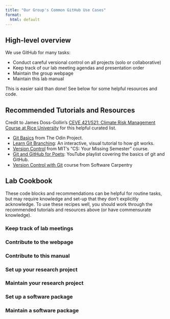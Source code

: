 ```yaml
---
title: "Our Group's Common GitHub Use Cases"
format: 
  html: default
---
```


## High-level overview
We use GitHub for many tasks:

* Conduct careful versional control on all projects (solo or collaborative)
* Keep track of our lab meeting agendas and presentation order
* Maintain the group webpage
* Maintain this lab manual

This is easier said than done! See below for some helpful resources and code. 

## Recommended Tutorials and Resources
Credit to James Doss-Gollin's [CEVE 421/521: Climate Risk Management Course at Rice University](https://ceve-421-521.github.io/resources.html) for this helpful curated list. 

* [Git Basics](https://www.theodinproject.com/lessons/foundations-git-basics) from The Odin Project.
* [Learn Git Branching](https://learngitbranching.js.org/): An interactive, visual tutorial to how git works.
* [Version Control](https://missing.csail.mit.edu/2020/version-control/) from MIT's "CS: Your Missing Semester" course.
* [Git and GitHub for Poets](https://www.youtube.com/playlist?list=PLRqwX-V7Uu6ZF9C0YMKuns9sLDzK6zoiV): YouTube playlist covering the basics of git and GitHub.
* [Version Control with Git](https://swcarpentry.github.io/git-novice/) course from Software Carpentry

## Lab Cookbook
These code blocks and recommendations can be helpful for routine tasks, but may require knowledge and set-up that they don't explicitly acknowledge. To use these recipes well, you should work through the recommended tutorials and resources above (or have commensurate knowledge). 

### Keep track of lab meetings


### Contribute to the webpage


### Contribute to this manual


### Set up your research project


### Maintain your research project


### Set up a software package


### Maintain a software package

